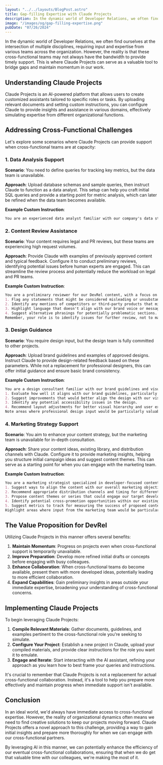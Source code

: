```yaml
---
layout: "../../layouts/BlogPost.astro"
title: Gap-filling Expertise with Claude Projects
description: In the dynamic world of Developer Relations, we often find ourselves at the intersection of multiple disciplines, requiring input and expertise from various teams across the organization. However, the reality is that these cross-functional teams may not always have the bandwidth to provide timely support. This is where Claude Projects can serve as a valuable tool to bridge gaps and maintain momentum in our work.
image: "/images/og/gap-filling-expertise.png"
pubDate: "07/26/2024"
---
```


In the dynamic world of Developer Relations, we often find ourselves at the intersection of multiple disciplines, requiring input and expertise from various teams across the organization. However, the reality is that these cross-functional teams may not always have the bandwidth to provide timely support. This is where Claude Projects can serve as a valuable tool to bridge gaps and maintain momentum in our work.

## Understanding Claude Projects

Claude Projects is an AI-powered platform that allows users to create customized assistants tailored to specific roles or tasks. By uploading relevant documents and setting custom instructions, you can configure Claude to provide insights and assistance in various domains, effectively simulating expertise from different organizational functions.

## Addressing Cross-Functional Challenges

Let's explore some scenarios where Claude Projects can provide support when cross-functional teams are at capacity:

### 1. Data Analysis Support

**Scenario**: You need to define queries for tracking key metrics, but the data team is unavailable.

**Approach**: Upload database schemas and sample queries, then instruct Claude to function as a data analyst. This setup can help you craft initial SQL queries and provide a starting point for metric analysis, which can later be refined when the data team becomes available.

**Example Custom Instruction**:
```md
You are an experienced data analyst familiar with our company's data structure and KPIs. Your task is to help create SQL queries for tracking developer engagement metrics. Use the uploaded database schemas and sample queries as references. When asked about a metric, suggest an appropriate SQL query, explain the logic behind it, and note any potential limitations or areas where the data team's input might be needed for refinement.
```

### 2. Content Review Assistance

**Scenario**: Your content requires legal and PR reviews, but these teams are experiencing high request volumes.

**Approach**: Provide Claude with examples of previously approved content and typical feedback. Configure it to conduct preliminary reviews, identifying potential issues before human experts are engaged. This can streamline the review process and potentially reduce the workload on legal and PR teams.

**Example Custom Instruction**:
```md
You are a preliminary reviewer for our DevRel content, with a focus on identifying potential legal and PR issues. Use the uploaded examples of approved content and previous feedback as guidelines. When reviewing content:
1. Flag any statements that might be considered misleading or unsubstantiated claims.
2. Identify any mentions of competitors or third-party products that might require legal review.
3. Highlight language that doesn't align with our brand voice or messaging guidelines.
4. Suggest alternative phrasings for potentially problematic sections.
Remember, your role is to identify issues for further review, not to make final decisions on content approval.
```

### 3. Design Guidance

**Scenario**: You require design input, but the design team is fully committed to other projects.

**Approach**: Upload brand guidelines and examples of approved designs. Instruct Claude to provide design-related feedback based on these parameters. While not a replacement for professional designers, this can offer initial guidance and ensure basic brand consistency.

**Example Custom Instruction**:
```md
You are a design consultant familiar with our brand guidelines and visual style. Your role is to provide initial design feedback and suggestions based on our established design principles. When presented with a design concept or question:
1. Evaluate how well it aligns with our brand guidelines, particularly regarding color usage, typography, and overall aesthetic.
2. Suggest improvements that would better align the design with our visual identity.
3. Identify any potential accessibility issues in the design.
4. Recommend layout adjustments for better visual hierarchy and user experience.
Note areas where professional design input would be particularly valuable for further refinement.
```

### 4. Marketing Strategy Support

**Scenario**: You aim to enhance your content strategy, but the marketing team is unavailable for in-depth consultation.

**Approach**: Share your content ideas, existing library, and distribution channels with Claude. Configure it to provide marketing insights, helping you structure initial campaign ideas and suggest content themes. This can serve as a starting point for when you can engage with the marketing team.

**Example Custom Instruction**:
```md
You are a marketing strategist specialized in developer-focused content. Using the uploaded content library, distribution channel information, and target audience profiles, your task is to provide initial marketing strategy advice. When presented with content ideas or campaign concepts:
1. Suggest ways to align the content with our overall marketing objectives and developer journey stages.
2. Recommend appropriate distribution channels and timing for different content types.
3. Propose content themes or series that could engage our target developer audience.
4. Identify potential cross-promotion opportunities within our existing content.
5. Suggest metrics to track for measuring the success of proposed content or campaigns.
Highlight areas where input from the marketing team would be particularly valuable for strategy refinement.
```

## The Value Proposition for DevRel

Utilizing Claude Projects in this manner offers several benefits:

1. **Maintain Momentum**: Progress on projects even when cross-functional support is temporarily unavailable.
2. **Improve Preparation**: Develop more refined initial drafts or concepts before engaging with busy colleagues.
3. **Enhance Collaboration**: When cross-functional teams do become available, present them with more developed ideas, potentially leading to more efficient collaboration.
4. **Expand Capabilities**: Gain preliminary insights in areas outside your immediate expertise, broadening your understanding of cross-functional concerns.

## Implementing Claude Projects

To begin leveraging Claude Projects:

1. **Compile Relevant Materials**: Gather documents, guidelines, and examples pertinent to the cross-functional role you're seeking to simulate.
2. **Configure Your Project**: Establish a new project in Claude, upload your compiled materials, and provide clear instructions for the role you want it to emulate.
3. **Engage and Iterate**: Start interacting with the AI assistant, refining your approach as you learn how to best frame your queries and instructions.

It's crucial to remember that Claude Projects is not a replacement for actual cross-functional collaboration. Instead, it's a tool to help you prepare more effectively and maintain progress when immediate support isn't available.

## Conclusion

In an ideal world, we'd always have immediate access to cross-functional expertise. However, the reality of organizational dynamics often means we need to find creative solutions to keep our projects moving forward. Claude Projects offers a novel approach to this challenge, providing a way to gain initial insights and prepare more thoroughly for when we can engage with our cross-functional partners.

By leveraging AI in this manner, we can potentially enhance the efficiency of our eventual cross-functional collaborations, ensuring that when we do get that valuable time with our colleagues, we're making the most of it.
